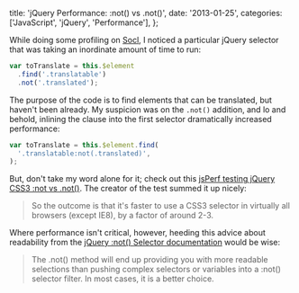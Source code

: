 
  title: 'jQuery Performance: :not() vs .not()',
  date: '2013-01-25',
  categories: ['JavaScript', 'jQuery', 'Performance'],
};

While doing some profiling on [Socl][1], I noticed a particular jQuery selector that was taking an inordinate amount of time to run:

```javascript
var toTranslate = this.$element
  .find('.translatable')
  .not('.translated');
```

The purpose of the code is to find elements that can be translated, but haven't been already. My suspicion was on the `.not()` addition, and lo and behold, inlining the clause into the first selector dramatically increased performance:

```javascript
var toTranslate = this.$element.find(
  '.translatable:not(.translated)',
);
```

But, don't take my word alone for it; check out this
[jsPerf testing jQuery CSS3 :not vs .not()][2]. The creator of the test summed it up nicely:

> So the outcome is that it's faster to use a CSS3 selector in virtually all browsers (except IE8), by a factor of around 2-3.

Where performance isn't critical, however, heeding this advice about readability from the [jQuery :not() Selector documentation][3] would be wise:

> The .not() method will end up providing you with more readable selections than pushing complex selectors or variables into a :not() selector filter. In most cases, it is a better choice.

[1]: http://so.cl 'Socl'
[2]: http://jsperf.com/jquery-css3-not-vs-not
[3]: http://api.jquery.com/not-selector/
